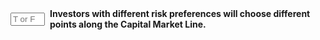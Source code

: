 
::: {.question-block}

<form onsubmit="event.preventDefault(); checkAnswerBox('module3_tf_q42','T')" style="display: flex; align-items: center; gap: 8px;">
<input type="text" id="module3_tf_q42" name="module3_tf_q42" maxlength="1" placeholder="T or F" style="width: 55px;" data-correct-answer="T" /> 
<label for="module3_tf_q42"><strong>Investors with different risk preferences will choose different points along the Capital Market Line.</strong></label>
</form>

<div id="feedback-module3_tf_q42" class="feedback" data-status="" style="display:none;">
The sentence is TRUE. More risk averse investors select combinations with more of the risk free asset; less risk averse may leverage the market portfolio.
</div>
:::
